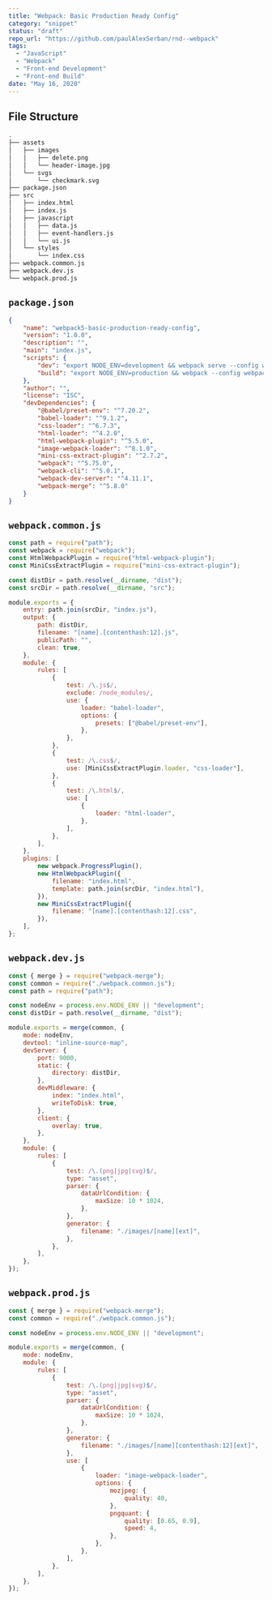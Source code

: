 ```yaml
---
title: "Webpack: Basic Production Ready Config"
category: "snippet"
status: "draft"
repo_url: "https://github.com/paulAlexSerban/rnd--webpack"
tags:
  - "JavaScript"
  - "Webpack"
  - "Front-end Development"
  - "Front-end Build"
date: "May 16, 2020"
---
```


## File Structure

```bash
.
├── assets
│   ├── images
│   │   ├── delete.png
│   │   └── header-image.jpg
│   └── svgs
│       └── checkmark.svg
├── package.json
├── src
│   ├── index.html
│   ├── index.js
│   ├── javascript
│   │   ├── data.js
│   │   ├── event-handlers.js
│   │   └── ui.js
│   └── styles
│       └── index.css
├── webpack.common.js
├── webpack.dev.js
└── webpack.prod.js
```

## `package.json`
```json
{
	"name": "webpack5-basic-production-ready-config",
	"version": "1.0.0",
	"description": "",
	"main": "index.js",
	"scripts": {
		"dev": "export NODE_ENV=development && webpack serve --config webpack.dev.js --hot",
		"build": "export NODE_ENV=production && webpack --config webpack.prod.js"
	},
	"author": "",
	"license": "ISC",
	"devDependencies": {
		"@babel/preset-env": "^7.20.2",
		"babel-loader": "^9.1.2",
		"css-loader": "^6.7.3",
		"html-loader": "^4.2.0",
		"html-webpack-plugin": "^5.5.0",
		"image-webpack-loader": "^8.1.0",
		"mini-css-extract-plugin": "^2.7.2",
		"webpack": "^5.75.0",
		"webpack-cli": "^5.0.1",
		"webpack-dev-server": "^4.11.1",
		"webpack-merge": "^5.8.0"
	}
}

```

## `webpack.common.js`

```javascript
const path = require("path");
const webpack = require("webpack");
const HtmlWebpackPlugin = require("html-webpack-plugin");
const MiniCssExtractPlugin = require("mini-css-extract-plugin");

const distDir = path.resolve(__dirname, "dist");
const srcDir = path.resolve(__dirname, "src");

module.exports = {
	entry: path.join(srcDir, "index.js"),
	output: {
		path: distDir,
		filename: "[name].[contenthash:12].js",
		publicPath: "",
		clean: true,
	},
	module: {
		rules: [
			{
				test: /\.js$/,
				exclude: /node_modules/,
				use: {
					loader: "babel-loader",
					options: {
						presets: ["@babel/preset-env"],
					},
				},
			},
			{
				test: /\.css$/,
				use: [MiniCssExtractPlugin.loader, "css-loader"],
			},
			{
				test: /\.html$/,
				use: [
					{
						loader: "html-loader",
					},
				],
			},
		],
	},
	plugins: [
		new webpack.ProgressPlugin(),
		new HtmlWebpackPlugin({
			filename: "index.html",
			template: path.join(srcDir, "index.html"),
		}),
		new MiniCssExtractPlugin({
			filename: "[name].[contenthash:12].css",
		}),
	],
};
```

## `webpack.dev.js`

```javascript
const { merge } = require("webpack-merge");
const common = require("./webpack.common.js");
const path = require("path");

const nodeEnv = process.env.NODE_ENV || "development";
const distDir = path.resolve(__dirname, "dist");

module.exports = merge(common, {
	mode: nodeEnv,
	devtool: "inline-source-map",
	devServer: {
		port: 9000,
		static: {
			directory: distDir,
		},
		devMiddleware: {
			index: "index.html",
			writeToDisk: true,
		},
		client: {
			overlay: true,
		},
	},
	module: {
		rules: [
			{
				test: /\.(png|jpg|svg)$/,
				type: "asset",
				parser: {
					dataUrlCondition: {
						maxSize: 10 * 1024,
					},
				},
				generator: {
					filename: "./images/[name][ext]",
				},
			},
		],
	},
});
```

## `webpack.prod.js`

```javascript
const { merge } = require("webpack-merge");
const common = require("./webpack.common.js");

const nodeEnv = process.env.NODE_ENV || "development";

module.exports = merge(common, {
	mode: nodeEnv,
	module: {
		rules: [
			{
				test: /\.(png|jpg|svg)$/,
				type: "asset",
				parser: {
					dataUrlCondition: {
						maxSize: 10 * 1024,
					},
				},
				generator: {
					filename: "./images/[name][contenthash:12][ext]",
				},
				use: [
					{
						loader: "image-webpack-loader",
						options: {
							mozjpeg: {
								quality: 40,
							},
							pngquant: {
								quality: [0.65, 0.9],
								speed: 4,
							},
						},
					},
				],
			},
		],
	},
});
```
